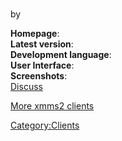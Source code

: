 ==={{{name}}}===
by ''{{{author}}}''

'''Homepage''': {{{website}}}<br />
'''Latest version''': {{{version}}}<br />
'''Development language''': {{{devlanguage}}}<br />
'''User Interface''': {{{ui}}}<br />
'''Screenshots''': {{{screenshots}}}<br />
[[Talk:Client:{{{name}}} | Discuss]]

{{{description}}}

[[XMMS2 Clients | More xmms2 clients]]

[[Category:Clients]]